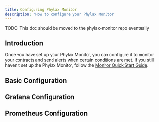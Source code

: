 ```yaml
---
title: Configuring Phylax Monitor
description: 'How to configure your Phylax Monitor'
---
```


TODO: This doc should be moved to the phylax-monitor repo eventually

## Introduction
Once you have set up your Phylax Monitor, you can configure it to monitor your contracts and send alerts when certain conditions are met.
If you still haven't set up the Phylax Monitor, follow the [Monitor Quick Start Guide](monitor-quickstart).

## Basic Configuration

## Grafana Configuration

## Prometheus Configuration